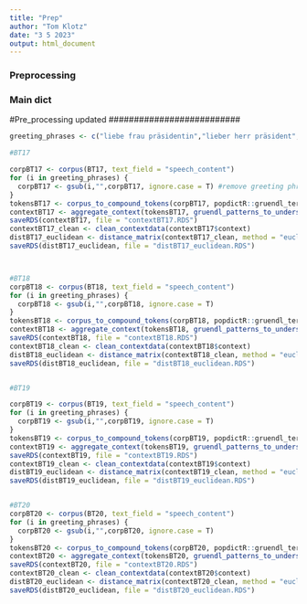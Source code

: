 ```yaml
---
title: "Prep"
author: "Tom Klotz"
date: "3 5 2023"
output: html_document
---
```

 
### Preprocessing
 
### Main dict


##########################
#Pre_processing updated
##########################


```r
greeting_phrases <- c("liebe frau präsidentin","lieber herr präsident","herr präsident","frau präsidentin","sehr geehrter","sehr geehrte","liebe kolleginnen und kollegen","meine sehr verehrten damen und herren","verehrte kolleginnen und kollegen","geehrte kolleginnen und kollegen","herr parlamentspräsident","frau parlamentspräsidentin","herr minister","frau ministerin","herr staatssekretär","frau staatssekretärin","herr alterspräsident","frau altpräsidentin","meine damen und herren","liebe neue kolleginnen und kollegen")
```

```r
#BT17

corpBT17 <- corpus(BT17, text_field = "speech_content")
for (i in greeting_phrases) {
  corpBT17 <- gsub(i,"",corpBT17, ignore.case = T) #remove greeting phrases
}
tokensBT17 <- corpus_to_compound_tokens(corpBT17, popdictR::gruendl_terms) #create compound tokens for multiwords
contextBT17 <- aggregate_context(tokensBT17, gruendl_patterns_to_underscore()) #create context vector 
saveRDS(contextBT17, file = "contextBT17.RDS")
contextBT17_clean <- clean_contextdata(contextBT17$context)
distBT17_euclidean <- distance_matrix(contextBT17_clean, method = "euclidean") 
saveRDS(distBT17_euclidean, file = "distBT17_euclidean.RDS")



#BT18
corpBT18 <- corpus(BT18, text_field = "speech_content")
for (i in greeting_phrases) {
  corpBT18 <- gsub(i,"",corpBT18, ignore.case = T)
}
tokensBT18 <- corpus_to_compound_tokens(corpBT18, popdictR::gruendl_terms)
contextBT18 <- aggregate_context(tokensBT18, gruendl_patterns_to_underscore())
saveRDS(contextBT18, file = "contextBT18.RDS")
contextBT18_clean <- clean_contextdata(contextBT18$context)
distBT18_euclidean <- distance_matrix(contextBT18_clean, method = "euclidean")
saveRDS(distBT18_euclidean, file = "distBT18_euclidean.RDS")


#BT19

corpBT19 <- corpus(BT19, text_field = "speech_content")
for (i in greeting_phrases) {
  corpBT19 <- gsub(i,"",corpBT19, ignore.case = T)
}
tokensBT19 <- corpus_to_compound_tokens(corpBT19, popdictR::gruendl_terms)
contextBT19 <- aggregate_context(tokensBT19, gruendl_patterns_to_underscore())
saveRDS(contextBT19, file = "contextBT19.RDS")
contextBT19_clean <- clean_contextdata(contextBT19$context)
distBT19_euclidean <- distance_matrix(contextBT19_clean, method = "euclidean")
saveRDS(distBT19_euclidean, file = "distBT19_euclidean.RDS")


#BT20
corpBT20 <- corpus(BT20, text_field = "speech_content")
for (i in greeting_phrases) {
  corpBT20 <- gsub(i,"",corpBT20, ignore.case = T)
}
tokensBT20 <- corpus_to_compound_tokens(corpBT20, popdictR::gruendl_terms)
contextBT20 <- aggregate_context(tokensBT20, gruendl_patterns_to_underscore())
saveRDS(contextBT20, file = "contextBT20.RDS")
contextBT20_clean <- clean_contextdata(contextBT20$context)
distBT20_euclidean <- distance_matrix(contextBT20_clean, method = "euclidean")
saveRDS(distBT20_euclidean, file = "distBT20_euclidean.RDS")



```




